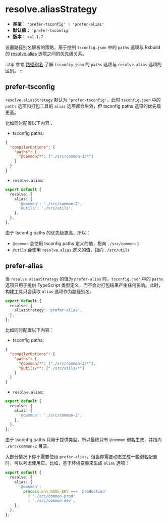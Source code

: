 # resolve.aliasStrategy

- **类型：** `'prefer-tsconfig' | 'prefer-alias'`
- **默认值：** `'prefer-tsconfig'`
- **版本：** `>=1.1.7`

设置路径别名解析的策略，用于控制 `tsconfig.json` 中的 `paths` 选项与 Rsbuild 的 [resolve.alias](/config/resolve/alias) 选项之间的优先级关系。

:::tip
参考 [路径别名](/guide/advanced/alias) 了解 `tsconfig.json` 的 `paths` 选项与 `resolve.alias` 选项的区别。
:::

## prefer-tsconfig

`resolve.aliasStrategy` 默认为 `'prefer-tsconfig'`，此时 `tsconfig.json` 中的 `paths` 选项和打包工具的 `alias` 选项都会生效，但 tsconfig paths 选项的优先级更高。

比如同时配置以下内容：

- tsconfig paths:

```json title="tsconfig.json"
{
  "compilerOptions": {
    "paths": {
      "@common/*": ["./src/common-1/*"]
    }
  }
}
```

- `resolve.alias`:

```ts
export default {
  resolve: {
    alias: {
      '@common': './src/common-2',
      '@utils': './src/utils',
    },
  },
};
```

由于 tsconfig paths 的优先级更高，所以：

- `@common` 会使用 tsconfig paths 定义的值，指向 `./src/common-1`
- `@utils` 会使用 `resolve.alias` 定义的值，指向 `./src/utils`

## prefer-alias

当 `resolve.aliasStrategy` 的值为 `prefer-alias` 时，`tsconfig.json` 中的 `paths` 选项只用于提供 TypeScript 类型定义，而不会对打包结果产生任何影响。此时，构建工具只会读取 `alias` 选项作为路径别名。

```ts
export default {
  resolve: {
    aliasStrategy: 'prefer-alias',
  },
};
```

比如同时配置以下内容：

- tsconfig paths:

```json title="tsconfig.json"
{
  "compilerOptions": {
    "paths": {
      "@common/*": ["./src/common-1/*"],
      "@utils/*": ["./src/utils/*"]
    }
  }
}
```

- `resolve.alias`:

```ts
export default {
  resolve: {
    alias: {
      '@common': './src/common-2',
    },
  },
};
```

由于 tsconfig paths 只用于提供类型，所以最终只有 `@common` 别名生效，并指向 `./src/common-2` 目录。

大部分情况下你不需要使用 `prefer-alias`，但当你需要动态生成一些别名配置时，可以考虑使用它。比如，基于环境变量来生成 `alias` 选项：

```ts
export default {
  resolve: {
    alias: {
      '@common':
        process.env.NODE_ENV === 'production'
          ? './src/common-prod'
          : './src/common-dev',
    },
  },
};
```
